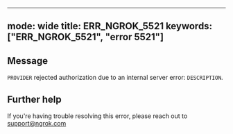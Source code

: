 
---
mode: wide
title: ERR_NGROK_5521
keywords: ["ERR_NGROK_5521", "error 5521"]
---

## Message
`PROVIDER` rejected authorization due to an internal server error: `DESCRIPTION`.




## Further help
If you're having trouble resolving this error, please reach out to [support@ngrok.com](mailto:support@ngrok.com?subject=Help%20with%20ERR_NGROK_5521)

